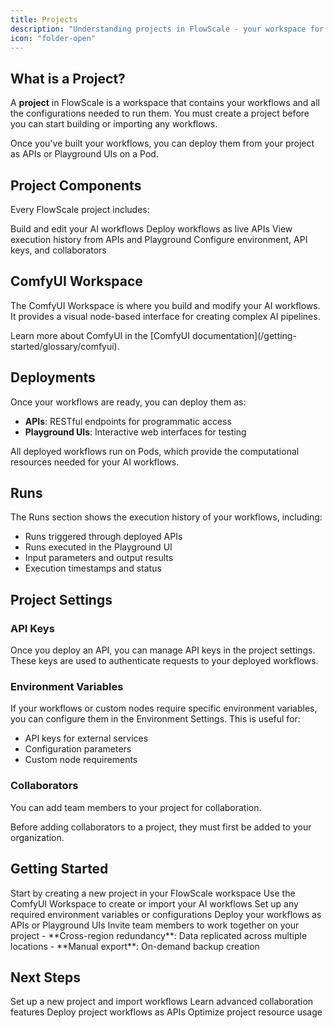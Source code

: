 ```yaml
---
title: Projects
description: "Understanding projects in FlowScale - your workspace for building and deploying AI workflows"
icon: "folder-open"
---
```


## What is a Project?

A **project** in FlowScale is a workspace that contains your workflows and all the configurations needed to run them. You must create a project before you can start building or importing any workflows.

Once you've built your workflows, you can deploy them from your project as APIs or Playground UIs on a Pod.

## Project Components

Every FlowScale project includes:

<CardGroup cols={2}>
  <Card title="ComfyUI Workspace" icon="diagram-project">
    Build and edit your AI workflows
  </Card>
  <Card title="API Deployments" icon="rocket">
    Deploy workflows as live APIs
  </Card>
  <Card title="Runs" icon="play">
    View execution history from APIs and Playground
  </Card>
  <Card title="Settings" icon="gear">
    Configure environment, API keys, and collaborators
  </Card>
</CardGroup>

## ComfyUI Workspace

The ComfyUI Workspace is where you build and modify your AI workflows. It provides a visual node-based interface for creating complex AI pipelines.

<Info>
Learn more about ComfyUI in the [ComfyUI documentation](/getting-started/glossary/comfyui).
</Info>

## Deployments

Once your workflows are ready, you can deploy them as:

- **APIs**: RESTful endpoints for programmatic access
- **Playground UIs**: Interactive web interfaces for testing

All deployed workflows run on Pods, which provide the computational resources needed for your AI workflows.

## Runs

The Runs section shows the execution history of your workflows, including:

- Runs triggered through deployed APIs
- Runs executed in the Playground UI
- Input parameters and output results
- Execution timestamps and status

## Project Settings

### API Keys

Once you deploy an API, you can manage API keys in the project settings. These keys are used to authenticate requests to your deployed workflows.

### Environment Variables

If your workflows or custom nodes require specific environment variables, you can configure them in the Environment Settings. This is useful for:

- API keys for external services
- Configuration parameters
- Custom node requirements

### Collaborators

You can add team members to your project for collaboration. 

<Note>
Before adding collaborators to a project, they must first be added to your organization.
</Note>

## Getting Started

<Steps>
  <Step title="Create a Project">
    Start by creating a new project in your FlowScale workspace
  </Step>
  <Step title="Build Workflows">
    Use the ComfyUI Workspace to create or import your AI workflows
  </Step>
  <Step title="Configure Settings">
    Set up any required environment variables or configurations
  </Step>
  <Step title="Deploy">
    Deploy your workflows as APIs or Playground UIs
  </Step>
  <Step title="Collaborate">
    Invite team members to work together on your project
  </Step>
</Steps>
- **Cross-region redundancy**: Data replicated across multiple locations
- **Manual export**: On-demand backup creation

## Next Steps

<CardGroup cols={2}>
  <Card
    title="Create Your First Project"
    icon="plus"
    href="/getting-started/import-create-workflows"
  >
    Set up a new project and import workflows
  </Card>
  <Card
    title="Team Collaboration"
    icon="users"
    href="/workspace/versioning"
  >
    Learn advanced collaboration features
  </Card>
  <Card
    title="Project Deployment"
    icon="rocket"
    href="/getting-started/deploy-workflows"
  >
    Deploy project workflows as APIs
  </Card>
  <Card
    title="Resource Management"
    icon="chart-pie"
    href="/deploy-api/scaling"
  >
    Optimize project resource usage
  </Card>
</CardGroup>
